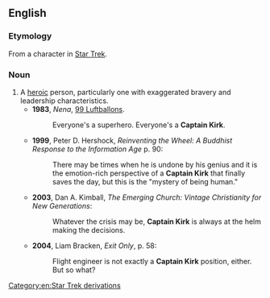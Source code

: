 ==English==

===Etymology===
From a character in [[w:Star Trek|Star Trek]].

===Noun===
{{en-noun|head=[[captain|Captain]] [[Kirk]]}}
# A [[heroic]] person, particularly one with exaggerated bravery and leadership characteristics.
#* '''1983''', ''Nena'', [[w:99 Luftballons|99 Luftballons]].
#*: Everyone's a superhero. Everyone's a '''Captain Kirk'''.
#* '''1999''', Peter D. Hershock, ''Reinventing the Wheel: A Buddhist Response to the Information Age'' p. 90:
#*: There may be times when he is undone by his genius and it is the emotion-rich perspective of a '''Captain Kirk''' that finally saves the day, but this is the "mystery of being human."
#* '''2003''', Dan A. Kimball, ''The Emerging Church: Vintage Christianity for New Generations'':
#*: Whatever the crisis may be, '''Captain Kirk''' is always at the helm making the decisions. 
#* '''2004''', Liam Bracken, ''Exit Only'', p. 58:
#*: Flight engineer is not exactly a '''Captain Kirk''' position, either. But so what?

[[Category:en:Star Trek derivations]]